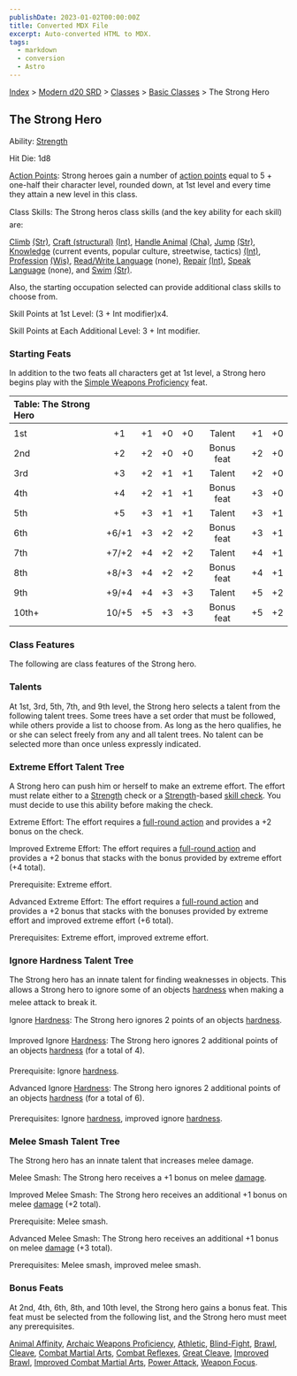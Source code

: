 ```yaml
---
publishDate: 2023-01-02T00:00:00Z
title: Converted MDX File
excerpt: Auto-converted HTML to MDX.
tags:
  - markdown
  - conversion
  - Astro
---
```






[Index](-index) > [Modern d20 SRD](modern-d20-srd-index) > [Classes](modern-d20-srd-classes-index) > [Basic Classes](modern-d20-srd-classes-basic-index) > The Strong Hero




## The Strong Hero


Ability: [Strength](modern-d20-srd-basics-ability-scores)


Hit Die: 1d8


[Action Points](modern-d20-srd-basics-action-points): Strong heroes gain a number of [action points](modern-d20-srd-basics-action-points) equal to 5 + one-half their character level, rounded down, at 1st level and every time they attain a new level in this class.


Class Skills: The Strong heros class skills (and the key ability for each skill) are:


[Climb](modern-d20-srd-skills-climb) [(Str)](modern-d20-srd-basics-ability-scores), [Craft (structural)](modern-d20-srd-skills-craft-structural) [(Int)](modern-d20-srd-basics-ability-scores), [Handle Animal](modern-d20-srd-skills-handle-animal) [(Cha)](modern-d20-srd-basics-ability-scores), [Jump](modern-d20-srd-skills-jump) [(Str)](modern-d20-srd-basics-ability-scores), [Knowledge](modern-d20-srd-skills-knowledge) (current events, popular culture, streetwise, tactics) [(Int)](modern-d20-srd-basics-ability-scores), [Profession](modern-d20-srd-skills-profession) [(Wis)](modern-d20-srd-basics-ability-scores), [Read/Write
  Language](modern-d20-srd-skills-read-write-language) (none), [Repair](modern-d20-srd-skills-repair) [(Int)](modern-d20-srd-basics-ability-scores), [Speak
  Language](modern-d20-srd-skills-speak-language) (none), and [Swim](modern-d20-srd-skills-swim) [(Str)](modern-d20-srd-basics-ability-scores).


Also, the starting occupation selected can provide additional class skills to choose from.


Skill Points at 1st Level: (3 + Int modifier)x4.


Skill Points at Each Additional Level: 3 + Int modifier.


### Starting Feats


In addition to the two feats all characters get at 1st level, a Strong hero begins play with the [Simple
  Weapons Proficiency](modern-d20-srd-feats-simple-weapons-proficiency) feat.


| Table: The Strong Hero |  |  |  |  |  |  |  |
| :------------------------ | :--: | :--: | :--: | :--: | :--: | :--: | --: |
|  |  |  |  |  |  |  |  |
| 1st | +1 | +1 | +0 | +0 | Talent | +1 | +0 |
| 2nd | +2 | +2 | +0 | +0 | Bonus feat | +2 | +0 |
| 3rd | +3 | +2 | +1 | +1 | Talent | +2 | +0 |
| 4th | +4 | +2 | +1 | +1 | Bonus feat | +3 | +0 |
| 5th | +5 | +3 | +1 | +1 | Talent | +3 | +1 |
| 6th | +6/+1 | +3 | +2 | +2 | Bonus feat | +3 | +1 |
| 7th | +7/+2 | +4 | +2 | +2 | Talent | +4 | +1 |
| 8th | +8/+3 | +4 | +2 | +2 | Bonus feat | +4 | +1 |
| 9th | +9/+4 | +4 | +3 | +3 | Talent | +5 | +2 |
| 10th+ | 10/+5 | +5 | +3 | +3 | Bonus feat | +5 | +2 |



### Class Features


The following are class features of the Strong hero.


### Talents


At 1st, 3rd, 5th, 7th, and 9th level, the Strong hero selects a talent from the following talent trees. Some trees have a set order that must be followed, while others provide a list to choose from. As long as the hero qualifies, he or she can select freely from any and all talent trees. No talent can be selected more than once unless expressly indicated.


### Extreme Effort Talent Tree


A Strong hero can push him or herself to make an extreme effort. The effort must relate either to a [Strength](modern-d20-srd-basics-ability-scores) check or a [Strength](modern-d20-srd-basics-ability-scores)-based [skill check](modern-d20-srd-skills-skill-basics-php#skill-check-index). You must decide to use this ability before making the check.


Extreme Effort: The effort requires a [full-round
  action](modern-d20-srd-combat-full-round-actions) and provides a +2 bonus on the check.


Improved Extreme Effort: The effort requires a [full-round
    action](modern-d20-srd-combat-full-round-actions) and provides a +2 bonus that stacks with the bonus provided by extreme effort (+4 total).


Prerequisite: Extreme effort.


Advanced Extreme Effort: The effort requires a [full-round
  action](modern-d20-srd-combat-full-round-actions) and provides a +2 bonus that stacks with the bonuses provided by extreme effort and improved extreme effort (+6 total).


Prerequisites: Extreme effort, improved extreme effort.


### Ignore Hardness Talent Tree


The Strong hero has an innate talent for finding weaknesses in objects. This allows a Strong hero to ignore some of an objects [hardness](modern-d20-srd-combat-attack-an-object) when making a melee attack to break it.


Ignore [Hardness](modern-d20-srd-combat-attack-an-object): The Strong hero ignores 2 points of an objects [hardness](modern-d20-srd-combat-attack-an-object).


Improved Ignore [Hardness](modern-d20-srd-combat-attack-an-object): The Strong hero ignores 2 additional points of an objects [hardness](modern-d20-srd-combat-attack-an-object) (for a total of 4).


Prerequisite: Ignore [hardness](modern-d20-srd-combat-attack-an-object).


Advanced Ignore [Hardness](modern-d20-srd-combat-attack-an-object): The Strong hero ignores 2 additional points of an objects [hardness](modern-d20-srd-combat-attack-an-object) (for a total of 6).


Prerequisites: Ignore [hardness](modern-d20-srd-combat-attack-an-object), improved ignore [hardness](modern-d20-srd-combat-attack-an-object).


### Melee Smash Talent Tree


The Strong hero has an innate talent that increases melee damage.


Melee Smash: The Strong hero receives a +1 bonus on melee [damage](modern-d20-srd-combat-damage).


Improved Melee Smash: The Strong hero receives an additional +1 bonus on melee [damage](modern-d20-srd-combat-damage) (+2 total).


Prerequisite: Melee smash.


Advanced Melee Smash: The Strong hero receives an additional +1 bonus on melee [damage](modern-d20-srd-combat-damage) (+3 total).


Prerequisites: Melee smash, improved melee smash.


### Bonus Feats


At 2nd, 4th, 6th, 8th, and 10th level, the Strong hero gains a bonus feat. This feat must be selected from the following list, and the Strong hero must meet any prerequisites.


[Animal Affinity](modern-d20-srd-feats-animal-affinity), [Archaic
  Weapons Proficiency](modern-d20-srd-feats-archaic-weapons-proficiency), [Athletic](modern-d20-srd-feats-athletic), [Blind-Fight](modern-d20-srd-feats-blind-fight), [Brawl](modern-d20-srd-feats-brawl), [Cleave](modern-d20-srd-feats-cleave), [Combat
  Martial Arts](modern-d20-srd-feats-combat-martial-arts), [Combat
  Reflexes](modern-d20-srd-feats-combat-reflexes), [Great Cleave](modern-d20-srd-feats-great-cleave), [Improved
  Brawl](modern-d20-srd-feats-improved-brawl), [Improved
  Combat Martial Arts](modern-d20-srd-feats-improved-combat-martial-arts), [Power
  Attack](modern-d20-srd-feats-power-attack), [Weapon Focus](modern-d20-srd-feats-weapon-focus).



